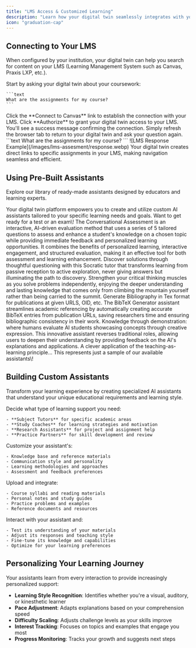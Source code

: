 ```yaml
---
title: "LMS Access & Customized Learning"
description: "Learn how your digital twin seamlessly integrates with your Learning Management System to deliver personalized, context-aware educational support."
icon: "graduation-cap"
---
```


## Connecting to Your LMS

When configured by your institution, your digital twin can help you search for content on your LMS (Learning Management System such as Canvas, Praxis LXP, etc.).

<Steps>
  <Step title="Ask Your Question">
    Start by asking your digital twin about your coursework:

    ```text
    What are the assignments for my course?
    ```
  </Step>
  <Step title="Connect to Canvas">
    Click the **Connect to Canvas** link to establish the connection with your LMS.
  </Step>
  <Step title="Authorize Access">
    Click **Authorize** to grant your digital twin access to your LMS. You'll see a success message confirming the connection.
  </Step>
  <Step title="Return and Ask Again">
    Simply refresh the browser tab to return to your digital twin and ask your question again.
  </Step>
</Steps>

<Tabs>
  <Tab title="Your Input">
    ```text
    What are the assignments for my course?
    ```
  </Tab>
  <Tab title="Digital Twin Response">
    <Frame caption="Your digital twin provides direct links to your Canvas LMS for easy access to assignment details.">
      ![LMS Response Example](/images/lms-assesment/response.webp)
    </Frame>
  </Tab>
</Tabs>

<Tip>
  Your digital twin creates direct links to specific assignments in your LMS, making navigation seamless and efficient.
</Tip>

## Using Pre-Built Assistants

Explore our library of ready-made assistants designed by educators and learning experts.

<Note>
  Your digital twin platform empowers you to create and utilize custom AI assistants tailored to your specific learning needs and goals.
</Note>

<CardGroup cols={2}>
  <Card title="Conversational Assessment" icon="comments">
    Want to get ready for a test or an exam\! The Conversational Assessment is an interactive, AI-driven evaluation method that uses a series of 5 tailored questions to assess and enhance a student's knowledge on a chosen topic while providing immediate feedback and personalized learning opportunities. It combines the benefits of personalized learning, interactive engagement, and structured evaluation, making it an effective tool for both assessment and learning enhancement.
  </Card>
  <Card title="The Socratic Tutor" icon="books">
    Discover solutions through thoughtful questioning with this Socratic tutor that transforms learning from passive reception to active exploration, never giving answers but illuminating the path to discovery. Strengthen your critical thinking muscles as you solve problems independently, enjoying the deeper understanding and lasting knowledge that comes only from climbing the mountain yourself rather than being carried to the summit.
  </Card>
  <Card title="BibTeX Generator" icon="book-open">
    Generate Bibliography in Tex format for publications at given URLS, OID, etc. The BibTeX Generator assistant streamlines academic referencing by automatically creating accurate BibTeX entries from publication URLs, saving researchers time and ensuring bibliographic consistency in their work.
  </Card>
  <Card title="Learn by Teaching: Role Reversal" icon="arrows-rotate">
    Knowledge through demonstration: where humans evaluate AI students showcasing concepts through creative expression. This innovative assistant reverses traditional roles, allowing users to deepen their understanding by providing feedback on the AI's explanations and applications. A clever application of the teaching-as-learning principle...
  </Card>
</CardGroup>

<Info>
  This represents just a sample of our available assistants\!
</Info>

## Building Custom Assistants 

Transform your learning experience by creating specialized AI assistants that understand your unique educational requirements and learning style.

<Steps>
  <Step title="Choose Your Focus" icon="palette">
    Decide what type of learning support you need:

    - **Subject Tutors** for specific academic areas
    - **Study Coaches** for learning strategies and motivation
    - **Research Assistants** for project and assignment help
    - **Practice Partners** for skill development and review
  </Step>
  <Step title="Configure Your Assistant" icon="gear">
    Customize your assistant's:

    - Knowledge base and reference materials
    - Communication style and personality
    - Learning methodologies and approaches
    - Assessment and feedback preferences
  </Step>
  <Step title="Add Your Content" icon="upload">
    Upload and integrate:

    - Course syllabi and reading materials
    - Personal notes and study guides
    - Practice problems and examples
    - Reference documents and resources
  </Step>
  <Step title="Test and Refine" icon="flask">
    Interact with your assistant and:

    - Test its understanding of your materials
    - Adjust its responses and teaching style
    - Fine-tune its knowledge and capabilities
    - Optimize for your learning preferences
  </Step>
</Steps>

## Personalizing Your Learning Journey

Your assistants learn from every interaction to provide increasingly personalized support:

- **Learning Style Recognition**: Identifies whether you're a visual, auditory, or kinesthetic learner
- **Pace Adjustment**: Adapts explanations based on your comprehension speed
- **Difficulty Scaling**: Adjusts challenge levels as your skills improve
- **Interest Tracking**: Focuses on topics and examples that engage you most
- **Progress Monitoring**: Tracks your growth and suggests next steps